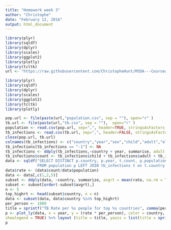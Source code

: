 ```yaml
---
title: "Homework week 3"
author: "Christophe"
date: "February 12, 2016"
output: html_document
---
```


```r
library(plyr)
library(sqldf)
library(dplyr)
library(scales)
library(ggplot2)
library(plotly)
library(tcltk)
url <- "https://raw.githubusercontent.com/ChristopheHunt/MSDA---Coursework/master/Data%20607/Homework/data/"
```


```r
library(plyr)
library(sqldf)
library(dplyr)
library(scales)
library(ggplot2)
library(tcltk)
library(plotly)

pop.url <- file(paste(url,"population.csv", sep = ""), open="r" )
tb.url <- file(paste(url,"tb.csv", sep = ""),  open="r" ) 
population <- read.csv(pop.url, sep=",", header=TRUE, stringsAsFactors = FALSE)
tb_infections <- read.csv(tb.url, sep=",", header=FALSE, stringsAsFactors = FALSE)
close(pop.url, tb.url)
colnames(tb_infections) <- c("country","year","sex","child","adult","elderly")
tb_infections[tb_infections == "-1"] <- NA
tb_infections <- ddply(tb_infections,~country + year, summarise, adult = sum(adult), child = sum(child), elderly = sum(elderly))
tb_infections$count <- tb_infections$child + tb_infections$adult + tb_infections$elderly
data <- sqldf("SELECT DISTINCT p.country, p.year, t.count, p.population 
              FROM population p LEFT JOIN tb_infections t on t.country = p.country and t.year = p.year")
data$rate <- (data$count/data$population)
data <- data[,c(1,2,5)]
subset <- ddply(data, ~country, summarize, avgrt = mean(rate, na.rm = TRUE))
subset <- subset[order(-subset$avgrt),]
n <- 5
top_highrt <- head(subset$country, n = n)
data <- subset(data, data$country %in% top_highrt)
per_person <- 1000
title = sprintf("TB Rate per %s people for top %s countries", comma(per_person), n)
p <- plot_ly(data, x = year, y = (rate * per_person), color = country, type = "line",
showlegend = TRUE) %>% layout (title = title, yaxis = list(title = sprintf("Rate per %s people",per_person)), xaxis = list(title = "year"))
p

```

